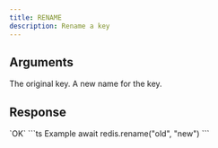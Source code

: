 ```yaml
---
title: RENAME
description: Rename a key
---
```



## Arguments

<ParamField body="source" type="string" required>
  The original key.
</ParamField>


<ParamField body="destination" type="string" required>
  A new name for the key.
</ParamField>

## Response

<ResponseField type="string" required>
 `OK`
</ResponseField>

<RequestExample>
```ts Example
 await redis.rename("old", "new")
```
</RequestExample>
